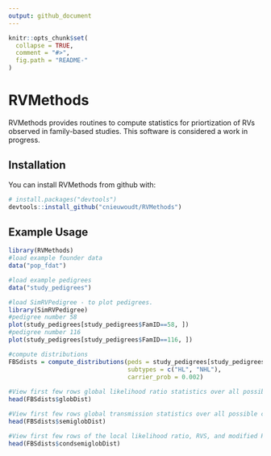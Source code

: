 ```yaml
---
output: github_document
---
```


<!-- README.md is generated from README.Rmd. Please edit that file -->

```r
knitr::opts_chunk$set(
  collapse = TRUE,
  comment = "#>",
  fig.path = "README-"
)
```

# RVMethods
RVMethods provides routines to compute statistics for priortization of RVs observed in family-based studies.  This software is considered a work in progress. 

## Installation
You can install RVMethods from github with:

```r
# install.packages("devtools")
devtools::install_github("cnieuwoudt/RVMethods")
```

## Example Usage 
```r
library(RVMethods)
#load example founder data
data("pop_fdat")

#load example pedigrees
data("study_pedigrees")

#load SimRVPedigree - to plot pedigrees. 
library(SimRVPedigree)
#pedigree number 58
plot(study_pedigrees[study_pedigrees$FamID==58, ])
#pedigree number 116
plot(study_pedigrees[study_pedigrees$FamID==116, ])

#compute distributions 
FBSdists = compute_distributions(peds = study_pedigrees[study_pedigrees$FamID %in% c(58, 116), ],
                                 subtypes = c("HL", "NHL"),
                                 carrier_prob = 0.002)
    
#View first few rows global likelihood ratio statistics over all possible configurations
head(FBSdists$globDist)

#View first few rows global transmission statistics over all possible configurations
head(FBSdists$semiglobDist)

#View first few rows of the local likelihood ratio, RVS, and modified RVS statistics over all possible conifgurations
head(FBSdists$condsemiglobDist)

```








